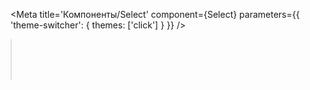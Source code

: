 


<Meta
    title='Компоненты/Select'
    component={Select}
    parameters={{ 'theme-switcher': { themes: ['click'] } }}
/>


<!-- Canvas -->

<Story name='Select'>
    <Select
        block={boolean('block', false)}
        size={selectKnob('size', ['s', 'm', 'l', 'xl'], 's')}
        disabled={boolean('disabled', false)}
        error={text('error', '')}
        hint={text('hint', '')}
        options={options}
        multiple={boolean('multiple', false)}
        allowUnselect={boolean('allowUnselect', true)}
        closeOnSelect={boolean('closeOnSelect', true)}
        Arrow={boolean('Arrow', true) ? Arrow : () => null}
        circularNavigation={boolean('circularNavigation', false)}
        nativeSelect={boolean('nativeSelect', false)}
        placeholder={text('placeholder', 'Выберите элемент')}
        label={text('label', 'Элемент')}
        visibleOptions={number('visibleOptions', 5)}
        onChange={action('change')}
        onOpen={action('open')}
        defaultOpen={boolean('defaultOpen', false)}
        popoverPosition={selectKnob('popoverPosition', POSITION_OPTIONS, 'bottom-start')}
        optionsListWidth={selectKnob('optionsListWidth', ['field', 'content'], 'field')}
    />
</Story>


<!-- Docs -->

<ComponentHeader
    name='Select'
    version={version}
    package='@alfalab/core-components-select'
    stage={2}
    design='https://www.figma.com/file/hqSP3L6qu8UcL3sf18Su1M/Web-Components?node-id=719%3A0'
/>

```tsx
import { Select } from '@alfalab/core-components-select';
```

<Tabs
  description={<Description />}
  props={<Props of={Select} />}
  cssVars={<CssVars css={vars} />}
/>
